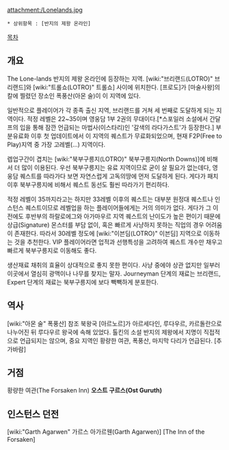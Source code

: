 attachment:/Lonelands.jpg
 * 상위항목 : [반지의 제왕 온라인]
[[목차]]

== 개요 ==
The Lone-lands
반지의 제왕 온라인에 등장하는  지역. [wiki:"브리랜드(LOTRO)" 브리랜드]와 [wiki:"트롤쇼(LOTRO)" 트롤쇼] 사이에 위치한다. [프로도]가 [마술사왕]의 칼에 찔렸던 장소인 폭풍산(아몬 술)이 이 지역에 있다.

일반적으로 플레이어가 각 종족 출신 지역, 브리랜드를 거쳐 세 번째로 도달하게 되는 지역이다. 적정 레벨은 22~35이며 영웅담 1부 2권의 무대이다.[*스포일러 소설에서 간달프의 입을 통해 잠깐 언급되는 마법사(이스타리)인 '갈색의 라다가스트'가 등장한다.] 부분유료화 이후 첫 업데이트에서 이 지역의 퀘스트가 무료화되었으며, 현재 F2P(Free to Play)지역 중 가장 고레벨(...) 지역이다.

렙업구간이 겹치는 [wiki:"북부구릉지(LOTRO)" 북부구릉지(North Downs)]에 비해서 더 많이 이용된다. 우선 북부구릉지는 유료 지역이므로 굳이 살 필요가 없는데다, 영웅담 퀘스트를 따라가다 보면 자연스럽게 고독의땅에 먼저 도달하게 된다. 게다가 패치 이후 북부구릉지에 비해서 퀘스트 동선도 훨씬 따라가기 편리하다.

적정 레벨이 35까지라고는 하지만 33레벨 이후의 퀘스트는 대부분 원정대 퀘스트나 인스턴스 퀘스트이므로 레벨업을 하는 플레이어들에게는 거의 의미가 없다. 게다가 그 이전에도 후반부의 하랄로에그와 아가마우르 지역 퀘스트의 난이도가 높은 편이기 때문에 상급(Signature) 몬스터를 부담 없이, 혹은 빠르게 사냥하지 못하는 직업의 경우 어려움이 존재한다. 따라서 30레벨 정도에 [wiki:"이븐딤(LOTRO)" 이븐딤] 지역으로 이동하는 것을 추천한다. VIP 플레이어라면 업적과 선행특성을 고려하여 퀘스트 개수만 채우고 빠르게 북부구릉지로 이동해도 좋다.

생산재료 채취의 효율이 상대적으로 좋지 못한 편이다. 사냥 중에야 상관 없지만 일부러 이곳에서 열심히 광맥이나 나무를 찾지는 말자. Journeyman 단계의 재료는 브리랜드, Expert 단계의 재료는 북부구릉지에 보다 빽빽하게 분포한다.

== 역사 ==
[wiki:"아몬 술" 폭풍산] 참조
북왕국 [아르노르]가 아르세다인, 루다우르, 카르돌란으로 나누어진 뒤 루다우르 왕국에 속해 있었다. 톨킨의 소설 반지의 제왕에서 지명이 직접적으로 언급되지는 않으며, 중요 지역인 황량한 여관, 폭풍산, 마지막 다리가 언급된다.
[추가바람]

== 거점 ==
황량한 여관(The Forsaken Inn)
'''오스트 구르스(Ost Guruth)'''

== 인스턴스 던전 ==
[wiki:"Garth Agarwen" 가르스 아가르웬(Garth Agarwen)]
[The Inn of the Forsaken]
